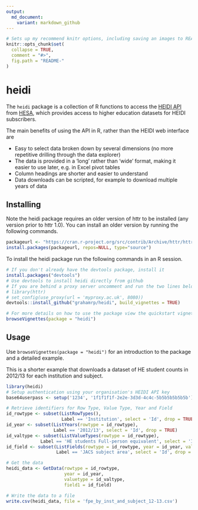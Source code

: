 ```yaml
---
output:
  md_document:
    variant: markdown_github
---
```


<!-- README.md is generated from README.Rmd. Please edit that file -->

```r
# Sets up my recommend knitr options, including saving an images to README-chunkname.png (which is automatically .Rbuildignored.)
knitr::opts_chunk$set(
  collapse = TRUE,
  comment = "#>",
  fig.path = "README-"
)
```

heidi
=====
The `heidi` package is a collection of R functions to access the [HEIDI API](http://www.heidi.ac.uk/index.php/content/view/39/87/) from [HESA](www.hesa.ac.uk), which provides access to higher education datasets for HEIDI subscribers.

The main benefits of using the API in R, rather than the HEIDI web interface are

  - Easy to select data broken down by several dimensions (no more repetitive drilling through the data explorer)
- The data is provided in a 'long' rather than 'wide' format, making it easier to use later, e.g. in Excel pivot tables
- Column headings are shorter and easier to understand
- Data downloads can be scripted, for example to download multiple years of data

Installing
----------
Note the heidi package requires an older version of httr to be installed (any version prior to httr 1.0). You can install an older version by running the following commands.

```r
packageurl <- "https://cran.r-project.org/src/contrib/Archive/httr/httr_0.6.1.tar.gz"
install.packages(packageurl, repos=NULL, type="source")
```

To install the heidi package run the following commands in an R session.

```r
# If you don't already have the devtools package, install it
install.packages("devtools")
# Use devtools to install heidi directly from github
# If you are behind a proxy server uncomment and run the two lines below
# library(httr)
# set_config(use_proxy(url = 'myproxy.ac.uk', 8080))
devtools::install_github("grahamrp/heidi", build_vignettes = TRUE)

# For more details on how to use the package view the quickstart vignette
browseVignettes(package = "heidi")
```

Usage
-----
Use `browseVignettes(package = "heidi")` for an introduction to the package and a detailed example.

This is a shorter example that downloads a dataset of HE student counts in 2012/13 for each institution and subject.

```r
library(heidi)
# Setup authentication using your organisation's HEIDI API key
base64userpass <- setup('1234', '1f1f1f1f-2e2e-3d3d-4c4c-5b5b5b5b5b5b')

# Retrieve identifiers for Row Type, Value Type, Year and Field
id_rowtype <- subset(ListRowTypes(), 
                     Label == 'Institution', select = 'Id', drop = TRUE)
id_year <- subset(ListYears(rowtype = id_rowtype),
                  Label == '2012/13', select = 'Id', drop = TRUE)
id_valtype <- subset(ListValueTypes(rowtype = id_rowtype),
             Label == 'HE students Full-person equivalent', select = 'Id', drop = TRUE)
id_field <- subset(ListFields(rowtype = id_rowtype, year = id_year, valuetype = id_valtype),
                   Label == 'JACS subject area', select = 'Id', drop = TRUE)

# Get the data
heidi_data <- GetData(rowtype = id_rowtype,
                      year = id_year,
                      valuetype = id_valtype,
                      field1 = id_field)

# Write the data to a file
write.csv(heidi_data, file = 'fpe_by_inst_and_subject_12-13.csv')
```
